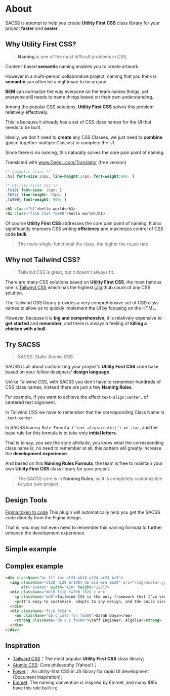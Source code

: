 # About

SACSS is attempt to help you create **Utility First CSS** class library for your project **faster** and **easier**.

## Why Utility First CSS?

> **Naming** is one of the most difficult problems in CSS

Content-based **semantic** naming enables you to create artwork.

However in a multi-person collaborative project, naming that you think is **semantic** can often be a nightmare to be around.

**BEM** can normalize the way everyone on the team names things, yet everyone still needs to name things based on their own understanding.

Among the popular CSS solutions, **Utility First CSS** solves this problem relatively effectively.

This is because it already has a set of CSS class names for the UI that needs to be built.

Ideally, we don't need to **create** any CSS Classes, we just need to **combine** (piece together multiple Classes) to complete the UI.

Since there is no naming, this naturally solves the core pain point of naming.

Translated with www.DeepL.com/Translator (free version)

```css
/* semantic class */
.h1{ font-size:16px; line-height:24px; font-weight:900; }

/* Utility First CSS */
.fs12{ font-size: 16px; }
.lh24{ line-height: 24px; }
.fw900{ font-weight: 900; }
```

```html
<h1 class="h1">hello world</h1>
<h1 class="fs16 lh24 fw900">hello world</h1>
```

Of course **Utility First CSS** addresses the core pain point of naming. It also significantly improves CSS writing **efficiency** and maximizes control of CSS code **bulk**.

> The more single-functional the class, the higher the reuse rate

## Why not Tailwind CSS?

> Tailwind CSS is great, but it doesn't always fit.

There are many CSS solutions based on **Utility First CSS**, the most famous one is  [Tailwind CSS](https://tailwindcss.com/)  which has the highest  ![github](https://img.shields.io/github/stars/tailwindlabs/tailwindcss.svg?style=social) count of any CSS solution.

The Tailwind CSS library provides a very comprehensive set of CSS class names to allow us to quickly implement the UI by focusing on the HTML.

However, because it is **big and comprehensive**, it is relatively expensive to **get started** and **remember**, and there is always a feeling of **killing a chicken with a bull**.

## Try SACSS

> SACSS: Static Atomic CSS

SACSS is all about customizing your project's **Utility First CSS** code base based on your fellow designers' **design language**.

Unlike Tailwind CSS, with SACSS you don't have to remember hundreds of CSS class names, instead there are just a few **Naming Rules**.

For example, if you want to achieve the effect `text-align:center;` of centered text alignment.

In Tailwind CSS we have to remember that the corresponding Class Name is `.text-center`.

In SACSS `Naming Rule Formula ('text-align:center;') => .tac`, and the base rule for this formula is to take only **initial letters**.

That is to say, you see the style attribute, you know what the corresponding class name is, no need to remember at all, this pattern will greatly increase the **development experience**.

And based on this **Naming Rules Formula**, the team is free to maintain your own **Utility First CSS** class library for your project.

> The SACSS core is in **Naming Rules**, so it is completely customizable to your own project.

## Design Tools

[Figma token to code](https://www.figma.com/community/plugin/759651077059504375/Token--%3E-Code) This plugin will automatically help you get the SACSS code directly from the Figma design.

That is, you may not even need to remember this naming formula to further enhance the development experience.

## Simple example


<Demo/>

## Complex example


<AvatarTitleDesc/>

```html live
<div className="bc_fff tac pt24 pb24 pl24 pr24 br8">
  <img className="w128 h128 br100% db mla mra mb24" src="/img/avatar.jpg"
       alt="avatar" width="128" height="128"/>
  <div className="mb16 fs18 fw700 lh28 c_m">
    <p className="mb8">Tailwind CSS is the only framework that I've seen scale on large teams.</p>
    <p>It’s easy to customize, adapts to any design, and the build size is tiny.</p>
  </div>
  <div className="fs16 lh24">
    <em className="db c_info fsn fw500">Sarah Dayan</em>
    <strong className="db c_s fw500">Staff Engineer, Algolia</strong>
  </div>
</div>
```

## Inspiration

- [Tailwind CSS](https://tailwindcss.com/)：The most popular **Utility First CSS** class library;
- [Atomic CSS](https://acss.io/): Core philosophy (Yahoo!)；
- [Fower](https://fower.vercel.app/)： An utility-first CSS in JS library for rapid UI development (Document Inspiration);
- [Emmet](https://www.emmet.io/): The naming convention is inspired by Emmet, and many IDEs have this rule built in;
